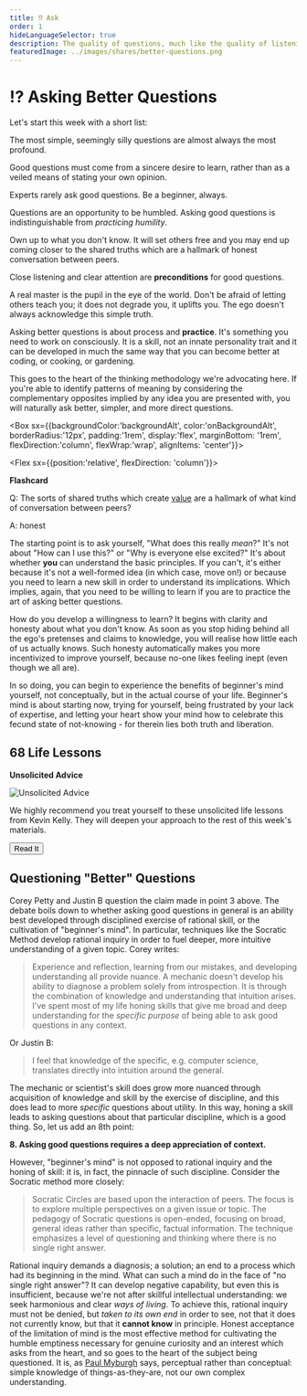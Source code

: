```yaml
---
title: ⁉️ Ask
order: 1
hideLanguageSelector: true
description: The quality of questions, much like the quality of listening, is one of the main determinants of the quality of any conversation. Here are some basic steps to asking better questions.
featuredImage: ../images/shares/better-questions.png
---
```


# ⁉️ Asking Better Questions

Let's start this week with a short list:

<Process>

The most simple, seemingly silly questions are almost always the most profound.

Good questions must come from a sincere desire to learn, rather than as a veiled means of 
stating your own opinion.

Experts rarely ask good questions. Be a beginner, always.

Questions are an opportunity to be humbled. Asking good questions is indistinguishable from 
*practicing humility*.

Own up to what you don't know. It will set others free and you may end up coming closer to 
the shared truths which are a hallmark of honest conversation between peers.

Close listening and clear attention are **preconditions** for good questions.

A real master is the pupil in the eye of the world. Don't be afraid of letting others teach 
you; it does not degrade you, it uplifts you. The ego doesn't always acknowledge this simple truth.

</Process>

Asking better questions is about process and **practice**. It's something you need to work on 
consciously. It is a skill, not an innate personality trait and it can be developed in much the 
same way that you can become better at coding, or cooking, or gardening.

This goes to the heart of the thinking methodology we're advocating here. If you're able to 
identify patterns of meaning by considering the complementary opposites implied by any idea you 
are presented with, you will naturally ask better, simpler, and more direct questions.

<Box sx={{backgroundColor:'backgroundAlt', color:'onBackgroundAlt', borderRadius:'12px', padding:'1rem', display:'flex', marginBottom: '1rem', flexDirection:'column', flexWrap:'wrap', alignItems: 'center'}}>

<Chocolate>

<Flex sx={{position:'relative', flexDirection: 'column'}}>

**Flashcard**

Q: The sorts of shared truths which create [value](/learn/module-1/value) are a hallmark of what kind of conversation between peers?

A: honest

</Flex>

</Chocolate>

</Box>

The starting point is to ask yourself, "What does this really *mean*?" It's not about "How can 
I use this?" or "Why is everyone else excited?" It's about whether **you** can understand the 
basic principles. If you can't, it's either because it's not a well-formed idea (in which case, 
move on!) or because you need to learn a new skill in order to understand its implications. 
Which implies, again, that you need to be willing to learn if you are to practice the art of 
asking better questions.

How do you develop a willingness to learn? It begins with clarity and honesty about what you 
don't know. As soon as you stop hiding behind all the ego's pretenses and claims to knowledge, 
you will realise how little each of us actually knows. Such honesty automatically makes you 
more incentivized to improve yourself, because no-one likes feeling inept (even though we all are).

In so doing, you can begin to experience the benefits of beginner's mind yourself, not 
conceptually, but in the actual course of your life. Beginner's mind is about starting now, 
trying for yourself, being frustrated by your lack of expertise, and letting your heart show 
your mind how to celebrate this fecund state of not-knowing - for therein lies both truth and 
liberation.

## 68 Life Lessons

<InfoBlock>

<Box>

**Unsolicited Advice**

![Unsolicited Advice](/images/mod2-img/penny.jpg)

We highly recommend you treat yourself to these unsolicited life lessons from Kevin Kelly. They will deepen your approach to the rest of this week's materials.

<Aligner center>
<Button to ="https://kk.org/thetechnium/68-bits-of-unsolicited-advice/" >
    Read It
</Button>
</Aligner>

</Box>

</InfoBlock>

## Questioning "Better" Questions

<Link to="https://thebitcoinpodcast.com/">Corey Petty</Link> and Justin B question the claim made in point 3 above. The debate boils down to whether asking good questions in general is an ability best developed through disciplined exercise of rational skill, or the cultivation of "beginner's mind". In particular, techniques like <Link to="https://en.wikipedia.org/wiki/Socratic_method">the Socratic Method</Link> develop rational inquiry in order to fuel deeper, more intuitive understanding of a given topic. Corey writes:

> Experience and reflection, learning from our mistakes, and developing understanding all 
provide nuance. A mechanic doesn't develop his ability to diagnose a problem solely from 
introspection. It is through the combination of knowledge and understanding that intuition 
arises. I've spent most of my life honing skills that give me broad and deep understanding for 
the _specific purpose_ of being able to ask good questions in any context.

Or Justin B:

> I feel that knowledge of the specific, e.g. computer science, translates directly into 
intuition around the general.

The mechanic or scientist's skill does grow more nuanced through acquisition of knowledge and 
skill by the exercise of discipline, and this does lead to more _specific_ questions about 
utility. In this way, honing a skill leads to asking questions about that particular 
discipline, which is a good thing. So, let us add an 8th point:

**8. Asking good questions requires a deep appreciation of context.**

However, "beginner's mind" is not opposed to rational inquiry and the honing of skill: it is, 
in fact, the pinnacle of such discipline. Consider 
the <Link to="https://en.wikipedia.org/wiki/Socratic_method#Questioning_methods_in_Socratic_Circles">Socratic method</Link> more closely:

> Socratic Circles are based upon the interaction of peers. The focus is to explore multiple perspectives 
on a given issue or topic. The pedagogy of Socratic questions is open-ended, focusing on broad, 
general ideas rather than specific, factual information. The technique emphasizes a level of 
questioning and thinking where there is no single right answer.

Rational inquiry demands a diagnosis; a solution; an end to a process which had its beginning 
in the mind. What can such a mind do in the face of "no single right answer"? It can 
develop <Link to="https://en.wikipedia.org/wiki/Negative_capability">negative capability</Link>, 
but even this is insufficient, because we're not after skillful intellectual understanding: we 
seek harmonious and clear _ways of living_. To achieve this, rational inquiry must not be denied, 
but _taken to its own end_ in order to see, not that it does not currently know, but that 
it **cannot know** in principle. Honest acceptance of the limitation of mind is the most 
effective method for cultivating the humble emptiness necessary for genuine curiosity and an 
interest which asks from the heart, and so goes to the heart of the subject being questioned. 
It is, as [Paul Myburgh](/learn/module-0/conversation/#old-gifts-anew) says, perceptual rather 
than conceptual: simple knowledge of things-as-they-are, not our own complex understanding.